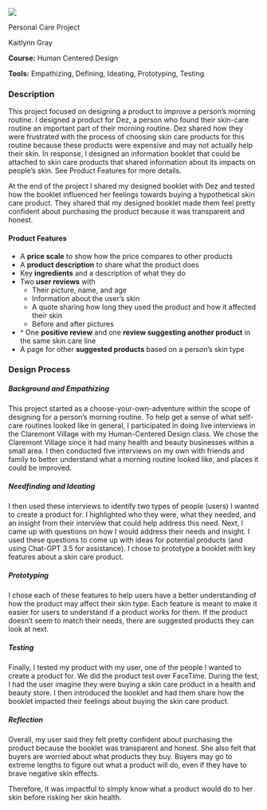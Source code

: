 :::::::::{.code-proj-body}

:::::::{.code-proj-top}

:::::{.code-proj-image}

:::{.screenshot-image}

![](/projects/HCD-skin-care/images/HCD-skin-care-KG/HCDDP14243.jpg)

:::

:::::


:::::{.code-proj-info}

:::{.code-proj-title}
Personal Care Project
:::

:::{.code-proj-names}
Kaitlynn Gray

:::

:::{.code-proj-class}
**Course:** Human Centered Design

**Tools:** Empathizing, Defining, Ideating, Prototyping, Testing

:::



:::::





:::::::

:::::::{.code-proj-bottom}



:::::{.code-proj-desc}

### Description
This project focused on designing a product to improve a person’s morning routine. I designed a product for Dez, a person who found their skin-care routine an important part of their morning routine. Dez shared how they were frustrated with the process of choosing skin care products for this routine because these products were expensive and may not actually help their skin. In response, I designed an information booklet that could be attached to skin care products that shared information about its impacts on people’s skin. See Product Features for more details.

At the end of the project I shared my designed booklet with Dez and tested how the booklet influenced her feelings towards buying a hypothetical skin care product. They shared that my designed booklet made them feel pretty confident about purchasing the product because it was transparent and honest.

#### Product Features
* A **price scale** to show how the price compares to other products
* A **product description** to share what the product does
* Key **ingredients** and a description of what they do
* Two **user reviews** with
    * Their picture, name, and age
    * Information about the user’s skin
    * A quote sharing how long they used the product and how it affected their skin
    * Before and after pictures
* ^ One **positive review** and one **review suggesting another product** in the same skin care line
* A page for other **suggested products** based on a person’s skin type



<!-- ### Product Features

:::::{.screenshots-container}

:::{.screenshot}
#### Krill Attack

:::{.screenshot-image}

![](assets/SkyGameKrill.png){.lightbox}

:::

:::{.screenshot-caption}
Player entered the Krill's circle.
:::

:::

:::{.screenshot}
#### Game Play

:::{.screenshot-image}
![](assets/SkyGameLose.png){.lightbox}
:::

:::{.screenshot-caption}
Player lost their light and lost the game.
:::

:::


::::: -->

### Design Process
##### Background and Empathizing
This project started as a choose-your-own-adventure within the scope of designing for a person’s morning routine. To help get a sense of what self-care routines looked like in general, I participated in doing live interviews in the Claremont Village with my Human-Centered Design class. We chose the Claremont Village since it had many health and beauty businesses within a small area. I then conducted five interviews on my own with friends and family to better understand what a morning routine looked like, and places it could be improved.

##### Needfinding and Ideating
I then used these interviews to identify two types of people (users) I wanted to create a product for. I highlighted who they were, what they needed, and an insight from their interview that could help address this need. Next, I came up with questions on how I would address their needs and insight. I used these questions to come up with ideas for potential products (and using Chat-GPT 3.5 for assistance). I chose to prototype a booklet with key features about a skin care product.

<!-- [want to share why I put what I put] -->
##### Prototyping
I chose each of these features to help users have a better understanding of how the product may affect their skin type. Each feature is meant to make it easier for users to understand if a product works for them. If the product doesn't seem to match their needs, there are suggested products they can look at next.

##### Testing
Finally, I tested my product with my user, one of the people I wanted to create a product for. We did the product test over FaceTime. During the test, I had the user imagine they were buying a skin care product in a health and beauty store. I then introduced the booklet and had them share how the booklet impacted their feelings about buying the skin care product.

<!-- [want to share some conclusion] -->
##### Reflection
Overall, my user said they felt pretty confident about purchasing the product because the booklet was transparent and honest. She also felt that buyers are worried about what products they buy. Buyers may go to extreme lengths to figure out what a product will do, even if they have to brave negative skin effects.

Therefore, it was impactful to simply know what a product would do to her skin before risking her skin health.

:::::


:::::::

:::::::::